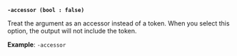 <a id="token-flag-accessor" />

**`-accessor (bool : false)`**

Treat the argument as an accessor instead of a token. When you select this 
option, the output will not include the token.

**Example**: `-accessor`